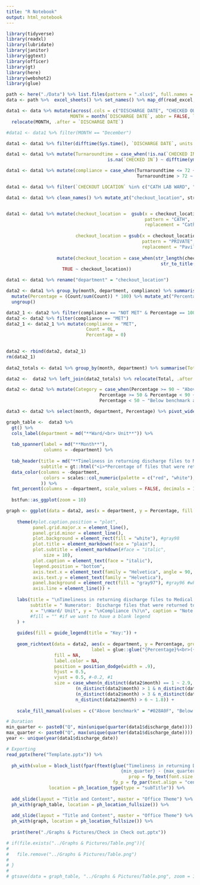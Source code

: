 ```yaml
---
title: "R Notebook"
output: html_notebook
---
```


```r

library(tidyverse)
library(readxl)
library(lubridate)
library(janitor)
library(ggtext)
library(officer)
library(gt)
library(here)
library(webshot2)
library(glue)

```



```r
path <- here("./Data") %>% list.files(pattern = ".xlsx$", full.names = TRUE) 
data <- path %>%  excel_sheets() %>% set_names() %>% map_df(read_excel, path = path, .id = "sheet")
```



```r

data1 <- data %>% mutate(across(.cols = c("DISCHARGE DATE", "CHECKED OUT", "CHECKED IN"),.fns = ymd_hms),
                        MONTH = month(`DISCHARGE DATE`, abbr = FALSE, label = TRUE)) %>%
  relocate(MONTH, .after = `DISCHARGE DATE`)


```



```r
#data1 <- data1 %>% filter(MONTH == "December")
```



```r

data1 <- data1 %>% filter(difftime(Sys.time(), `DISCHARGE DATE`, units = "hours") > 72)

data1 <- data1 %>% mutate(Turnaroundtime = case_when(!is.na(`CHECKED IN`) ~ difftime(`CHECKED IN`, `DISCHARGE DATE`, units = "hours"),
                                      is.na(`CHECKED IN`) ~ difftime(ymd_hms(Sys.time()), `DISCHARGE DATE`, units = "hours")))

data1 <- data1 %>% mutate(compliance = case_when(Turnaroundtime <= 72 ~ "MET",
                                                 Turnaroundtime > 72 ~ "NOT MET"))

```



```r

data1 <- data1 %>% filter(`CHECKOUT LOCATION` %in% c("CATH LAB WARD", "PEDIATRICS WARD", "SURGERY DEPARTMENT", "MEDICINE DEPARTMENT ( THIRD FLOOR )", "MATERNITY WARD", "PRIVATE FLOOR", "MEDICINE DEPARTMENT ISOLATION", "ICU"))

```



```r

data1 <- data1 %>% clean_names() %>% mutate_at("checkout_location", str_extract, "(\\w)*")


data1 <- data1 %>% mutate(checkout_location =  gsub(x = checkout_location,
                                                    pattern = "CATH",
                                                    replacement = "Cathlab"),
                          
                          checkout_location = gsub(x = checkout_location,
                                                   pattern = "PRIVATE",
                                                   replacement = "Pavilion")) %>%
  
                   mutate(checkout_location = case_when(str_length(checkout_location) != 3 ~
                                                          str_to_title(checkout_location),
                     TRUE ~ checkout_location))

data1 <- data1 %>% rename("department" = "checkout_location")

```



```r

data2 <- data1 %>% group_by(month, department, compliance) %>% summarise(Count = n()) %>%
  mutate(Percentage = (Count/sum(Count)) * 100) %>% mutate_at("Percentage", round_half_up, 1) %>% 
  ungroup()

data2_1 <- data2 %>% filter(compliance == "NOT MET" & Percentage == 100)
data2 <- data2 %>% filter(compliance == "MET")
data2_1 <- data2_1 %>% mutate(compliance = "MET",
                              Count = 0L,
                              Percentage = 0)

  
data2 <- rbind(data2, data2_1)
rm(data2_1)
  
data2_totals <- data1 %>% group_by(month, department) %>% summarise(Total = n())

data2 <-  data2 %>% left_join(data2_totals) %>% relocate(Total, .after = Count)

data2 <- data2 %>% mutate(Category = case_when(Percentage >= 90 ~ "Above benchmark",
                                   Percentage >= 50 & Percentage < 90 ~ "Below benchmark but above 50",
                                   Percentage < 50 ~ "Below benchmark and below 50"))

```



```r

data3 <- data2 %>% select(month, department, Percentage) %>% pivot_wider(names_from = month, values_from = Percentage)

graph_table <-  data3 %>% 
  gt() %>% 
  cols_label(department = md("**Ward/<br> Unit**")) %>%
  
  tab_spanner(label = md("**Month**"),
              columns = -department) %>%
  
  tab_header(title = md("**Timeliness in returning discharge files to Medical Records**"),
             subtitle = gt::html("<i>*Percentage of files that were returned within 72 hours of discharge. Darker shades of <span style='color:red'> red </span> represent values that are much lower than the benchmark <span style='color:gray; font-style:normal'>(100%)</span> for that particular month</i>")) %>%
  data_color(columns = -department,
              colors = scales::col_numeric(palette = c("red", "white"), domain = c(0, 100)
             )) %>%
  fmt_percent(columns = -department, scale_values = FALSE, decimals = 1) %>%
  
  bstfun::as_ggplot(zoom = 10)

```



```r


graph <- ggplot(data = data2, aes(x = department, y = Percentage, fill = Category, label = Percentage)) + geom_col() + facet_wrap(~month, ncol = ifelse(n_distinct(unique(data2$month)) > 6, 6, n_distinct(unique(data2$month))), nrow = ifelse(n_distinct(unique(data2$month)) > 6, 2, 1)) + 
    
    theme(#plot.caption.position = "plot",
          panel.grid.major.x = element_line(),
          panel.grid.minor = element_line(),
          plot.background = element_rect(fill = "white"), #gray98
          plot.title = element_markdown(face = "plain"),
          plot.subtitle = element_markdown(#face = "italic",
              size = 10),
          plot.caption = element_text(face = "italic"),
          legend.position = "bottom",
          axis.text.x = element_text(family = "Helvetica", angle = 90, vjust = 0.5, hjust = 1),
          axis.text.y = element_text(family = "Helvetica"),
          panel.background = element_rect(fill = "gray97"), #gray96 #white
          axis.line = element_line()) +
    
    labs(title = "\nTimeliness in returning discharge files to Medical Records<br><i>Percentage of files that were returned within 72 hours of discharge</i>\n",
         subtitle = " Numerator:  Discharge files that were returned to Medical Records within 72 hours of discharge<br> Denominator: Total number of discharge files >= 72 hours since discharge regardless of return status <br><br> Benchmark: <i>90%</i>",
         x = "\nWard/ Unit", y = "\nCompliance (%)\n", caption = "Note: files that were checked out to these locations for reasons that are not patient-care related (e.g. for presentations) were excluded in the analysis."
         #fill = "" #if we want to have a blank legend
    ) + 
    
    guides(fill = guide_legend(title = "Key:")) +
    
    geom_richtext(data = data2, aes(x = department, y = Percentage, group = Category,
                                label = glue::glue("{Percentage}%<br>({Count}/{Total})")),
                  fill = NA,
                  label.color = NA,
                  position = position_dodge(width = .9),
                  hjust = 0.5,
                  vjust = 0.5, #-0.2, #1
                  size = case_when(n_distinct(data2$month) == 1 ~ 2.9,
                          (n_distinct(data2$month) > 1 & n_distinct(data2$month) <= 3) ~ 2,
                          (n_distinct(data2$month) > 3 & n_distinct(data2$month) <= 6) ~ 1.9,
                          n_distinct(data2$month) > 6 ~ 1.8)) +
    
    scale_fill_manual(values = c("Above benchmark" = "#028A0F", "Below benchmark but above 50" = "orange", "Below benchmark and below 50" = "red"))


```



```r

# Duration
min_quarter <- paste0("Q", min(unique(quarter(data1$discharge_date))))
max_quarter <- paste0("Q", max(unique(quarter(data1$discharge_date))))
year <- unique(year(data1$discharge_date))

# Exporting
read_pptx(here("Template.pptx")) %>%
  
  ph_with(value = block_list(fpar(ftext(glue("Timeliness in returning Discharge files to Medical Records
                                           {min_quarter} - {max_quarter} {year}"),
                                              prop = fp_text(font.size = 18, font.family = "Helvetica")),
                                        fp_p = fp_par(text.align = "center"))),
                location = ph_location_type(type = "subTitle")) %>%
  
  add_slide(layout = "Title and Content", master = "Office Theme") %>%
  ph_with(graph_table, location = ph_location_fullsize()) %>% 
  
  add_slide(layout = "Title and Content", master = "Office Theme") %>% 
  ph_with(graph, location = ph_location_fullsize()) %>%
  
  print(here("./Graphs & Pictures/Check in Check out.pptx"))

```




```r
# if(file.exists("../Graphs & Pictures/Table.png")){
#   
#   file.remove("../Graphs & Pictures/Table.png")
#   
# }
# 
# gtsave(data = graph_table, "../Graphs & Pictures/Table.png", zoom = 10)

```

